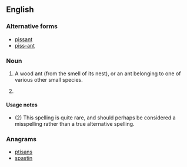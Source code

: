 ==English==

===Alternative forms===
* [[pissant]]
* [[piss-ant]]

===Noun===
{{en-noun|head=[[piss]] [[ant]]}}

# A wood ant (from the smell of its nest), or an ant belonging to one of various other small species.
# {{rare}} {{alternative spelling of|pissant}}

====Usage notes====
* (2) This spelling is quite rare, and should perhaps be considered a misspelling rather than a true alternative spelling.

===Anagrams===
* [[ptisans#English|ptisans]]
* [[spastin#English|spastin]]